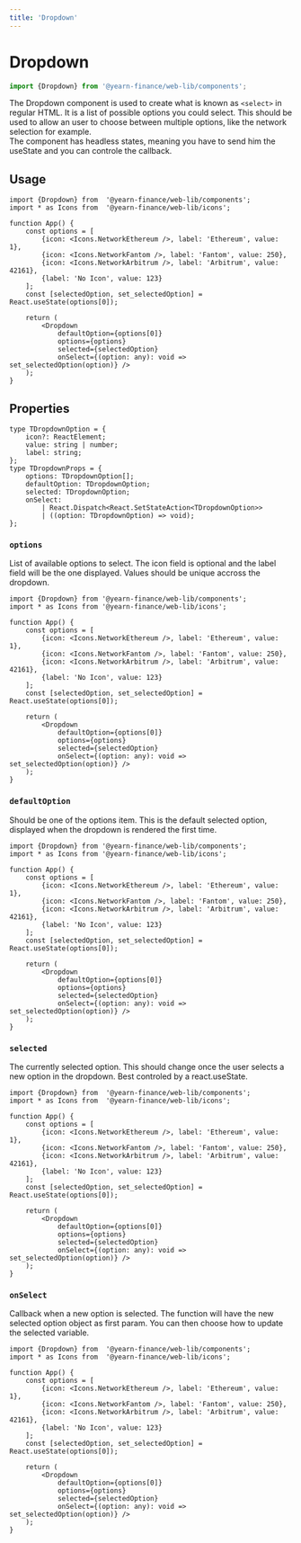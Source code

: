 ```yaml
---
title: 'Dropdown'
---
```




# Dropdown
```ts
import {Dropdown} from '@yearn-finance/web-lib/components';
```
<DropdownExample />

The Dropdown component is used to create what is known as `<select>` in regular HTML. It is a list of possible options you could select. This should be used to allow an user to choose between multiple options, like the network selection for example.  
The component has headless states, meaning you have to send him the useState and you can controle the callback.  

## Usage

```tsx
import {Dropdown} from  '@yearn-finance/web-lib/components';
import * as Icons from	'@yearn-finance/web-lib/icons';

function App() {
	const options = [
		{icon: <Icons.NetworkEthereum />, label: 'Ethereum', value: 1},
		{icon: <Icons.NetworkFantom />, label: 'Fantom', value: 250},
		{icon: <Icons.NetworkArbitrum />, label: 'Arbitrum', value: 42161},
		{label: 'No Icon', value: 123}
	];
	const [selectedOption, set_selectedOption] = React.useState(options[0]);

	return (
		<Dropdown
			defaultOption={options[0]}
			options={options}
			selected={selectedOption}
			onSelect={(option: any): void => set_selectedOption(option)} />
	);
}
```

## Properties

```tsx
type TDropdownOption = {
	icon?: ReactElement;
	value: string | number;
	label: string;
};
type TDropdownProps = {
	options: TDropdownOption[];
	defaultOption: TDropdownOption;
	selected: TDropdownOption;
	onSelect:
		| React.Dispatch<React.SetStateAction<TDropdownOption>>
		| ((option: TDropdownOption) => void);
};
```

### `options`
List of available options to select. The icon field is optional and the label field will be the one displayed. Values should be unique accross the dropdown.
```tsx {5-10, 16}
import {Dropdown} from '@yearn-finance/web-lib/components';
import * as Icons from '@yearn-finance/web-lib/icons';

function App() {
	const options = [
		{icon: <Icons.NetworkEthereum />, label: 'Ethereum', value: 1},
		{icon: <Icons.NetworkFantom />, label: 'Fantom', value: 250},
		{icon: <Icons.NetworkArbitrum />, label: 'Arbitrum', value: 42161},
		{label: 'No Icon', value: 123}
	];
	const [selectedOption, set_selectedOption] = React.useState(options[0]);

	return (
		<Dropdown
			defaultOption={options[0]}
			options={options}
			selected={selectedOption}
			onSelect={(option: any): void => set_selectedOption(option)} />
	);
}
```

### `defaultOption`
Should be one of the options item. This is the default selected option, displayed when the dropdown is rendered the first time.
```tsx {15}
import {Dropdown} from '@yearn-finance/web-lib/components';
import * as Icons from '@yearn-finance/web-lib/icons';

function App() {
	const options = [
		{icon: <Icons.NetworkEthereum />, label: 'Ethereum', value: 1},
		{icon: <Icons.NetworkFantom />, label: 'Fantom', value: 250},
		{icon: <Icons.NetworkArbitrum />, label: 'Arbitrum', value: 42161},
		{label: 'No Icon', value: 123}
	];
	const [selectedOption, set_selectedOption] = React.useState(options[0]);

	return (
		<Dropdown
			defaultOption={options[0]}
			options={options}
			selected={selectedOption}
			onSelect={(option: any): void => set_selectedOption(option)} />
	);
}
```

### `selected`
The currently selected option. This should change once the user selects a new option in the dropdown. Best controled by a react.useState.
```tsx {17}
import {Dropdown} from  '@yearn-finance/web-lib/components';
import * as Icons from	'@yearn-finance/web-lib/icons';

function App() {
	const options = [
		{icon: <Icons.NetworkEthereum />, label: 'Ethereum', value: 1},
		{icon: <Icons.NetworkFantom />, label: 'Fantom', value: 250},
		{icon: <Icons.NetworkArbitrum />, label: 'Arbitrum', value: 42161},
		{label: 'No Icon', value: 123}
	];
	const [selectedOption, set_selectedOption] = React.useState(options[0]);

	return (
		<Dropdown
			defaultOption={options[0]}
			options={options}
			selected={selectedOption}
			onSelect={(option: any): void => set_selectedOption(option)} />
	);
}
```

### `onSelect`
Callback when a new option is selected. The function will have the new selected option object as first param. You can then choose how to update the selected variable.
```tsx {18}
import {Dropdown} from  '@yearn-finance/web-lib/components';
import * as Icons from	'@yearn-finance/web-lib/icons';

function App() {
	const options = [
		{icon: <Icons.NetworkEthereum />, label: 'Ethereum', value: 1},
		{icon: <Icons.NetworkFantom />, label: 'Fantom', value: 250},
		{icon: <Icons.NetworkArbitrum />, label: 'Arbitrum', value: 42161},
		{label: 'No Icon', value: 123}
	];
	const [selectedOption, set_selectedOption] = React.useState(options[0]);

	return (
		<Dropdown
			defaultOption={options[0]}
			options={options}
			selected={selectedOption}
			onSelect={(option: any): void => set_selectedOption(option)} />
	);
}
```